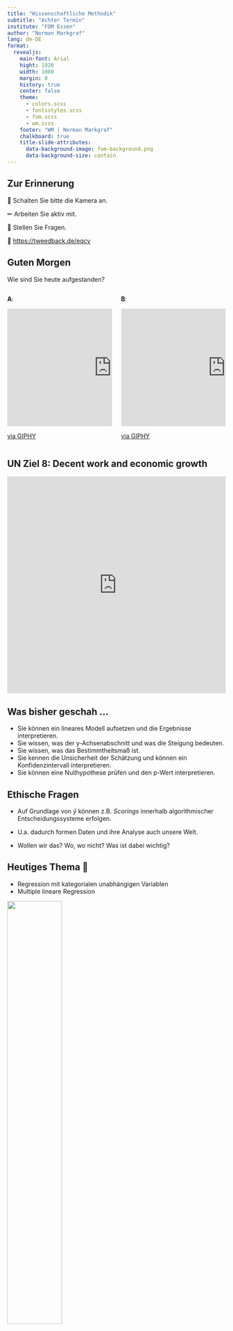 ```yaml
---
title: "Wissenschaftliche Methodik"
subtitle: "Achter Termin"
institute: "FOM Essen"
author: "Norman Markgraf"
lang: de-DE
format: 
  revealjs:
    main-font: Arial
    hight: 1920
    width: 1080
    margin: 0
    history: true
    center: false
    theme:
      - colors.scss
      - fontsstyles.scss 
      - fom.scss
      - wm.scss
    footer: "WM | Norman Markgraf"
    chalkboard: true
    title-slide-attributes:
      data-background-image: fom-background.png
      data-background-size: contain
---
```


## Zur Erinnerung

&#x1F4DB; Schalten Sie bitte die Kamera an.

&#x270F; Arbeiten Sie aktiv mit.

&#x1F937; Stellen Sie Fragen.

&#x1F4AA; [https://tweedback.de/eqcv](https://tweedback.de/eqcv)



## Guten Morgen

Wie sind Sie heute aufgestanden?

::: {.columns}

:::: {.column width="50%"}
**A**:

<iframe src="https://giphy.com/embed/l46CBEVQjSJG6mCnC" width="480" height="271" frameBorder="0" class="giphy-embed" allowFullScreen></iframe>

::::: aside
[via GIPHY](https://giphy.com/gifs/veephbo-hbo-veep-julia-louis-dreyfus-l46CBEVQjSJG6mCnC)
:::::
::::



:::: {.column width="50%"}
**B**:

<iframe src="https://giphy.com/embed/l46CBvLI7Q7YthRzG" width="480" height="271" frameBorder="0" class="giphy-embed" allowFullScreen></iframe>

::::: aside
[via GIPHY](https://giphy.com/gifs/comedycentral-amy-schumer-inside-stretch-l46CBvLI7Q7YthRzG)
:::::
::::
:::

## UN Ziel 8: Decent work and economic growth

::: center
<iframe src="https://upgrader.gapminder.org/q/56/embed?hasBorder=true&hasOpenSansFont=false" title="82% of people get this question wrong" width="100%" height="500" style="border:none;"></iframe>
:::


## Was bisher geschah ...

- Sie können ein lineares Modell aufsetzen und die Ergebnisse interpretieren.
- Sie wissen, was der y-Achsenabschnitt und was die Steigung bedeuten.
- Sie wissen, was das Bestimmtheitsmaß ist.
- Sie kennen die Unsicherheit der Schätzung und können ein Konfidenzintervall interpretieren.
- Sie können eine Nullhypothese prüfen und den p-Wert interpretieren.

## Ethische Fragen

- Auf Grundlage von $\hat{y}$ können z.B. *Scorings* innerhalb algorithmischer Entscheidungssysteme erfolgen.

- U.a. dadurch formen Daten und ihre Analyse auch unsere Welt.

- Wollen wir das? Wo, wo nicht? Was ist dabei wichtig? 


## Heutiges Thema &#127979;

- Regression mit kategorialen unabhängigen Variablen
- Multiple lineare Regression

![](img/LM.jpeg){fig-align="center" width="50%"}

::: aside
Quelle: [\@molivarego](https://twitter.com/molivarego/status/1405660338448605185/photo/1)
:::

## Was Sie lernen &#x1F469;&#x200D;&#x1F3EB; 

- Sie können die Modellzusammenfassung interpretieren.
- Sie können die Koeffizienten zu unterschiedlich skalierten unabhängigen Variablen interpretieren.
- Sie wenden die lineare Regression mit einer oder mehreren unabhängigen Variablen an.
- Sie können zwischen verschiedenen Regressionsmodellen auswählen.

## Fallstudie &#x1F4BB;

- Lokal: RStudio durch klick auf `WM_WiSe22.Rproj` starten oder RStudio aufrufen, das letzte Projekt müsste automatisch geladen werden.

- RStudio Cloud: In **Ihr** Projekt einloggen.  

- `Lego_Fortsetzung.Rmd` im Ordner `fallstudien` öffnen.

